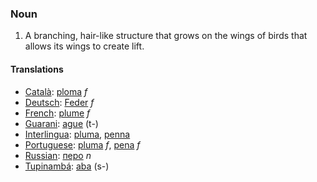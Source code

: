 === Noun ===
#A branching, hair-like structure that grows on the wings of birds that allows its wings to create lift.

==== Translations ====
*[[Català]]: [[ploma]] ''f''
*[[Deutsch]]: [[Feder]] ''f''
*[[French]]: [[plume]] ''f''
*[[Guarani]]: [[ague]] (t-)
*[[Interlingua]]: [[pluma]], [[penna]]
*[[Portuguese]]: [[pluma]] ''f'', [[pena]] ''f''
*[[Russian]]: [[перо]] ''n''
*[[Tupinambá]]: [[aba]] (s-)